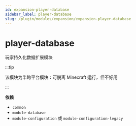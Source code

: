 ```yaml
---
id: expansion-player-database
sidebar_label: player-database
slug: /plugin/modules/expansion/expansion-player-database
---
```


# player-database

玩家持久化数据扩展模块

:::tip

该模块为半跨平台模块：可脱离 Minecraft 运行，但不好用

:::

**依赖**

- `common`
- `module-database`
- `module-configuration` 或 `module-configuration-legacy`